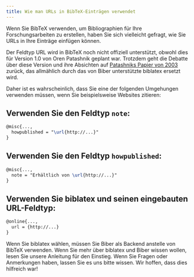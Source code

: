```yaml
---
title: Wie man URLs in BibTeX-Einträgen verwendet
---
```


Wenn Sie BibTeX verwenden, um Bibliographien für Ihre Forschungsarbeiten zu erstellen, haben Sie sich vielleicht gefragt, wie Sie URLs in Ihre Einträge einfügen können.

Der Feldtyp URL wird in BibTeX noch nicht offiziell unterstützt, obwohl dies für Version 1.0 von Oren Patashnik geplant war. Trotzdem geht die Debatte über diese Version und ihre Absichten auf [Patashniks Papier von 2003](https://tug.org/TUGboat/tb24-1/patashnik.pdf) zurück, das allmählich durch das von Biber unterstützte biblatex ersetzt wird.

Daher ist es wahrscheinlich, dass Sie eine der folgenden Umgehungen verwenden müssen, wenn Sie beispielsweise Websites zitieren:


## Verwenden Sie den Feldtyp `note`:


```latex
@misc{...,
  howpublished = "\url{http://...}"
}
```

## Verwenden Sie den Feldtyp `howpublished`:

```latex
@misc{...,
  note = "Erhältlich von \url{http://...}"
}
```

## Verwenden Sie biblatex und seinen eingebauten URL-Feldtyp:

```latex
@online{...,
  url = {http://...}
}
```


Wenn Sie biblatex wählen, müssen Sie Biber als Backend anstelle von BibTeX verwenden. Wenn Sie mehr über biblatex und Biber wissen wollen, lesen Sie unsere Anleitung für den Einstieg.
Wenn Sie Fragen oder Anmerkungen haben, lassen Sie es uns bitte wissen. Wir hoffen, dass dies hilfreich war!
